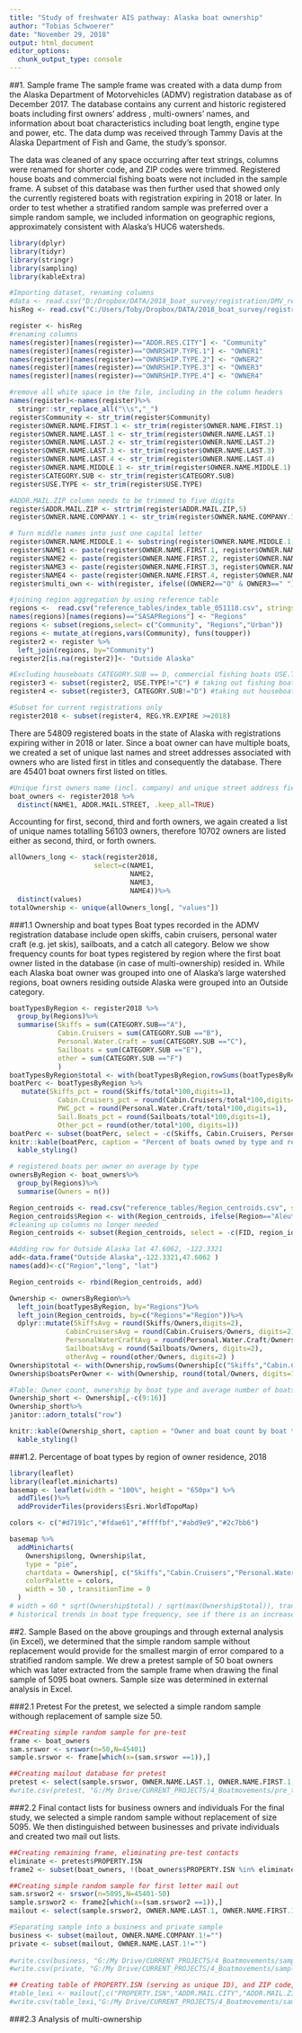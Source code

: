 ```yaml
---
title: "Study of freshwater AIS pathway: Alaska boat ownership"
author: "Tobias Schwoerer"
date: "November 29, 2018"
output: html_document
editor_options: 
  chunk_output_type: console
---
```


##1. Sample frame 
The sample frame was created with a data dump from the Alaska Department of Motorvehicles (ADMV) registration database as of December 2017. The database contains any current and historic registered boats including first owners' address , multi-owners' names, and information about boat characteristics including boat length, engine type and power, etc. The data dump was received through Tammy Davis at the Alaska Department of Fish and Game, the study's sponsor. 

The data was cleaned of any space occurring after text strings, columns were renamed for shorter code, and ZIP codes were trimmed. Registered house boats and commercial fishing boats were not included in the sample frame. A subset of this database was then further used that showed only the currently registered boats with registration expiring in 2018 or later. In order to test whether a stratified random sample was preferred over a simple random sample, we included information on geographic regions, approximately consistent with Alaska's HUC6 watersheds.  
```r

library(dplyr)
library(tidyr)
library(stringr)
library(sampling)
library(kableExtra)

#Importing dataset, renaming columns
#data <- read.csv("D:/Dropbox/DATA/2018_boat_survey/registration/DMV_registered_boats_data_2017.csv", stringsAsFactors=FALSE)
hisReg <- read.csv("C:/Users/Toby/Dropbox/DATA/2018_boat_survey/registration/DMV_registered_boats_data_2017.csv", stringsAsFactors=FALSE)

register <- hisReg
#renaming columns
names(register)[names(register)=="ADDR.RES.CITY"] <- "Community"
names(register)[names(register)=="OWNRSHIP.TYPE.1"] <- "OWNER1"
names(register)[names(register)=="OWNRSHIP.TYPE.2"] <- "OWNER2"
names(register)[names(register)=="OWNRSHIP.TYPE.3"] <- "OWNER3"
names(register)[names(register)=="OWNRSHIP.TYPE.4"] <- "OWNER4"

#remove all white space in the file, including in the column headers
names(register)<-names(register)%>% 
  stringr::str_replace_all("\\s","_")
register$Community <- str_trim(register$Community)
register$OWNER.NAME.FIRST.1 <- str_trim(register$OWNER.NAME.FIRST.1)
register$OWNER.NAME.LAST.1 <- str_trim(register$OWNER.NAME.LAST.1)
register$OWNER.NAME.LAST.2 <- str_trim(register$OWNER.NAME.LAST.2)
register$OWNER.NAME.LAST.3 <- str_trim(register$OWNER.NAME.LAST.3)
register$OWNER.NAME.LAST.4 <- str_trim(register$OWNER.NAME.LAST.4)
register$OWNER.NAME.MIDDLE.1 <- str_trim(register$OWNER.NAME.MIDDLE.1)
register$CATEGORY.SUB <- str_trim(register$CATEGORY.SUB)
register$USE.TYPE <- str_trim(register$USE.TYPE)

#ADDR.MAIL.ZIP column needs to be trimmed to five digits
register$ADDR.MAIL.ZIP <- strtrim(register$ADDR.MAIL.ZIP,5)
register$OWNER.NAME.COMPANY.1 <- str_trim(register$OWNER.NAME.COMPANY.1)

# Turn middle names into just one capital letter
register$OWNER.NAME.MIDDLE.1 <- substring(register$OWNER.NAME.MIDDLE.1, 1, 1)
register$NAME1 <- paste(register$OWNER.NAME.FIRST.1, register$OWNER.NAME.MIDDLE.1, register$OWNER.NAME.LAST.1, register$OWNER.NAME.COMPANY.1, sep=" ")
register$NAME2 <- paste(register$OWNER.NAME.FIRST.2, register$OWNER.NAME.MIDDLE.2, register$OWNER.NAME.LAST.2, register$OWNER.NAME.COMPANY.2, sep=" ")
register$NAME3 <- paste(register$OWNER.NAME.FIRST.3, register$OWNER.NAME.MIDDLE.3, register$OWNER.NAME.LAST.3, register$OWNER.NAME.COMPANY.3, sep=" ")
register$NAME4 <- paste(register$OWNER.NAME.FIRST.4, register$OWNER.NAME.MIDDLE.4, register$OWNER.NAME.LAST.4, register$OWNER.NAME.COMPANY.4, sep=" ")
register$multi_own <- with(register, ifelse((OWNER2=="O" & OWNER3==" "),2,ifelse((OWNER3=="O" & OWNER4==" "),3,ifelse((OWNER4=="O"|OWNER4=="S"),4,1))))

#joining region aggregation by using reference table
regions <-  read.csv("reference_tables/index_table_051118.csv", stringsAsFactors=FALSE)
names(regions)[names(regions)=="SASAPRegions"] <- "Regions"
regions <- subset(regions,select= c("Community", "Regions","Urban"))
regions <- mutate_at(regions,vars(Community), funs(toupper))
register2 <- register %>%
  left_join(regions, by="Community")
register2[is.na(register2)]<- "Outside Alaska"

#Excluding houseboats CATEGORY.SUB == D, commercial fishing boats USE.TYPE == C
register3 <- subset(register2, USE.TYPE!="C") # taking out fishing boats
register4 <- subset(register3, CATEGORY.SUB!="D") #taking out houseboats

#Subset for current registrations only
register2018 <- subset(register4, REG.YR.EXPIRE >=2018)
```

There are 54809 registered boats in the state of Alaska with registrations expiring wither in 2018 or later. Since a boat owner can have multiple boats, we created a set of unique last names and street addresses associated with owners who are listed first in titles and consequently the database. There are 45401 boat owners first listed on titles. 

```r
#Unique first owners name (incl. company) and unique street address field
boat_owners <- register2018 %>%
  distinct(NAME1, ADDR.MAIL.STREET, .keep_all=TRUE)
```

Accounting for first, second, third and forth owners, we again created a list of unique names totalling  56103 owners, therefore 10702 owners are listed either as second, third, or forth owners. 
```r
allOwners_long <- stack(register2018, 
                     select=c(NAME1, 
                              NAME2, 
                              NAME3,
                              NAME4))%>%
  distinct(values)
totalOwnership <- unique(allOwners_long[, "values"])
```  


###1.1 Ownership and boat types 
Boat types recorded in the ADMV registration database include open skiffs, cabin cruisers, personal water craft (e.g. jet skis), sailboats, and a catch all category. Below we show frequency counts for boat types registered by region where the first boat owner listed in the database (in case of multi-ownership) resided in. While each Alaska boat owner was grouped into one of Alaska's large watershed regions,  boat owners residing outside Alaska were grouped into an Outside category. 
```r
boatTypesByRegion <- register2018 %>%
  group_by(Regions)%>%
  summarise(Skiffs = sum(CATEGORY.SUB=="A"),
            Cabin.Cruisers = sum(CATEGORY.SUB =="B"),
            Personal.Water.Craft = sum(CATEGORY.SUB =="C"),
            Sailboats = sum(CATEGORY.SUB =="E"),
            other = sum(CATEGORY.SUB =="F")
            )
boatTypesByRegion$total <- with(boatTypesByRegion,rowSums(boatTypesByRegion[c("Skiffs","Cabin.Cruisers","Personal.Water.Craft","Sailboats","other")]))
boatPerc <- boatTypesByRegion %>%
   mutate(Skiffs_pct = round(Skiffs/total*100,digits=1),
            Cabin.Cruisers_pct = round(Cabin.Cruisers/total*100,digits=1),
            PWC_pct = round(Personal.Water.Craft/total*100,digits=1),
            Sail.Boats_pct = round(Sailboats/total*100,digits=1),
            Other_pct = round(other/total*100, digits=1))
boatPerc <- subset(boatPerc, select = -c(Skiffs, Cabin.Cruisers, Personal.Water.Craft, Sailboats, other, total)) #dropping unnecessary columns
knitr::kable(boatPerc, caption = "Percent of boats owned by type and region of owner residence, 2018")%>%
  kable_styling()

# registered boats per owner on average by type
ownersByRegion <- boat_owners%>%
  group_by(Regions)%>%
  summarise(Owners = n())

Region_centroids <- read.csv("reference_tables/Region_centroids.csv", stringsAsFactors = FALSE)
Region_centroids$Region <- with(Region_centroids, ifelse(Region=="Aleutian Islands", "Alaska Peninsula and Aleutian Islands", Region))
#cleaning up columns no longer needed
Region_centroids <- subset(Region_centroids, select = -c(FID, region_id, area_km))

#Adding row for Outside Alaska lat 47.6062, -122.3321
add<-data.frame("Outside Alaska",-122.3321,47.6062 )
names(add)<-c("Region","long", "lat")

Region_centroids <- rbind(Region_centroids, add)

Ownership <- ownersByRegion%>%
  left_join(boatTypesByRegion, by="Regions")%>%
  left_join(Region_centroids, by=c("Regions"="Region"))%>%
  dplyr::mutate(SkiffsAvg = round(Skiffs/Owners,digits=2),
              CabinCruisersAvg = round(Cabin.Cruisers/Owners, digits=2),
              PersonalWaterCraftAvg = round(Personal.Water.Craft/Owners,digits=2),
              SailboatsAvg = round(Sailboats/Owners, digits=2),
              otherAvg = round(other/Owners, digits=2) )
Ownership$total <- with(Ownership,rowSums(Ownership[c("Skiffs","Cabin.Cruisers","Personal.Water.Craft","Sailboats","other")]))
Ownership$boatsPerOwner <- with(Ownership, round(total/Owners, digits=1))

#Table: Owner count, ownership by boat type and average number of boats owned in 2018
Ownership_short <- Ownership[,-c(9:16)]
Ownership_short%>%
janitor::adorn_totals("row")

knitr::kable(Ownership_short, caption = "Owner and boat count by boat type and region of owner residence, 2018")%>%
  kable_styling()
```

###1.2. Percentage of boat types by region of owner residence, 2018
```r
library(leaflet)
library(leaflet.minicharts)
basemap <- leaflet(width = "100%", height = "650px") %>%
  addTiles()%>%
  addProviderTiles(providers$Esri.WorldTopoMap)

colors <- c("#d7191c","#fdae61","#ffffbf","#abd9e9","#2c7bb6")

basemap %>%
  addMinicharts(
    Ownership$long, Ownership$lat,
    type = "pie",
    chartdata = Ownership[, c("Skiffs","Cabin.Cruisers","Personal.Water.Craft","Sailboats","other")], 
    colorPalette = colors, 
    width = 50 , transitionTime = 0
  )
# width = 60 * sqrt(Ownership$total) / sqrt(max(Ownership$total)), transitionTime = 0
# historical trends in boat type frequency, see if there is an increase in personal water craft, can't look at this since database is showing expired and not renewed assets for a certain year and not what in that year was actually registered. In cany case below is the code. 
```


##2. Sample
Based on the above groupings and through external analysis (in Excel), we determined that the simple random sample without replacement would provide for the smallest margin of error compared to a stratified random sample. We drew a pretest sample of 50 boat owners which was later extracted from the sample frame when drawing the final sample of 5095 boat owners. Sample size was determined in external analysis in Excel.   

###2.1 Pretest
For the pretest, we selected a simple random sample withough replacement of sample size 50. 
```r
##Creating simple random sample for pre-test
frame <- boat_owners
sam.srswor <- srswor(n=50,N=45401)
sample.srswor <- frame[which(x=(sam.srswor ==1)),]

##Creating mailout database for pretest
pretest <- select(sample.srswor, OWNER.NAME.LAST.1, OWNER.NAME.FIRST.1, OWNER.NAME.MIDDLE.1, OWNER.NAME.SFX.1, OWNER.NAME.COMPANY.1, ADDR.MAIL.STREET, ADDR.MAIL.EXTRA.LINE, ADDR.MAIL.CITY, ADDR.MAIL.STATE, ADDR.MAIL.COUNTRY, ADDR.MAIL.ZIP , PROPERTY.ISN, CATEGORY.SUB, USE.TYPE)
#write.csv(pretest, "G:/My Drive/CURRENT_PROJECTS/4_Boatmovements/pre_test/pretest_contacts.csv")
```

###2.2 Final contact lists for business owners and individuals
For the final study, we selected a simple random sample without replacement of size 5095. We then distinguished between businesses and private individuals and created two mail out lists. 
```r
##Creating remaining frame, eliminating pre-test contacts
eliminate <- pretest$PROPERTY.ISN
frame2 <- subset(boat_owners, !(boat_owners$PROPERTY.ISN %in% eliminate))

##Creating simple random sample for first letter mail out
sam.srswor2 <- srswor(n=5095,N=45401-50)
sample.srswor2 <- frame2[which(x=(sam.srswor2 ==1)),]
mailout <- select(sample.srswor2, OWNER.NAME.LAST.1, OWNER.NAME.FIRST.1, OWNER.NAME.MIDDLE.1, OWNER.NAME.SFX.1, OWNER.NAME.COMPANY.1, ADDR.MAIL.STREET, ADDR.MAIL.EXTRA.LINE, ADDR.MAIL.CITY, ADDR.MAIL.STATE, ADDR.MAIL.COUNTRY, ADDR.MAIL.ZIP , PROPERTY.ISN, CATEGORY.SUB, USE.TYPE)

#Separating sample into a business and private sample
business <- subset(mailout, OWNER.NAME.COMPANY.1!="")
private <- subset(mailout, OWNER.NAME.LAST.1!="")
  
#write.csv(business, "G:/My Drive/CURRENT_PROJECTS/4_Boatmovements/sampling/business_mailout.csv")
#write.csv(private, "G:/My Drive/CURRENT_PROJECTS/4_Boatmovements/sampling/private_mailout.csv")

## Creating table of PROPERTY.ISN (serving as unique ID), and ZIP code, for research subject payment documentation
#table_lexi <- mailout[,c("PROPERTY.ISN","ADDR.MAIL.CITY","ADDR.MAIL.ZIP")]
#write.csv(table_lexi,"G:/My Drive/CURRENT_PROJECTS/4_Boatmovements/sampling/table_lexi.csv")
```

###2.3 Analysis of multi-ownership
```r

```